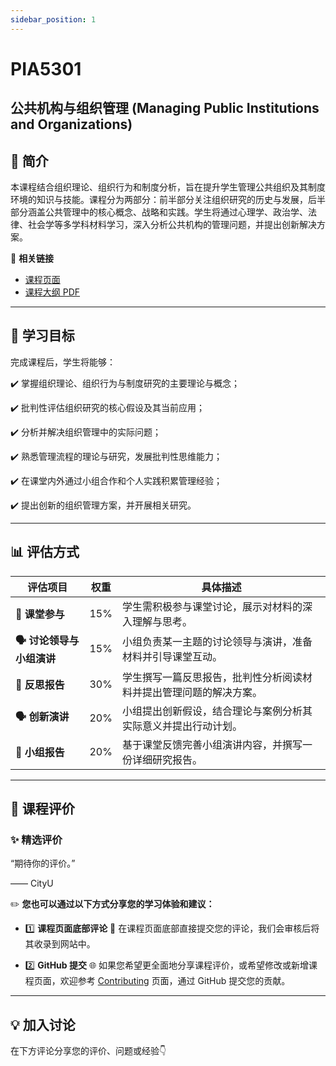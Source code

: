```yaml
---
sidebar_position: 1
---
```


# PIA5301
## 公共机构与组织管理 (Managing Public Institutions and Organizations)

## **📘 简介**
本课程结合组织理论、组织行为和制度分析，旨在提升学生管理公共组织及其制度环境的知识与技能。课程分为两部分：前半部分关注组织研究的历史与发展，后半部分涵盖公共管理中的核心概念、战略和实践。学生将通过心理学、政治学、法律、社会学等多学科材料学习，深入分析公共机构的管理问题，并提出创新解决方案。

🔗 **相关链接**
- [课程页面](https://www.cityu.edu.hk/catalogue/pg/202526/course/PIA5301.htm)
- [课程大纲 PDF](https://www.cityu.edu.hk/catalogue/pg/202526/course/PIA5301.pdf)

---

## **🎯 学习目标**

完成课程后，学生将能够：

✔️ 掌握组织理论、组织行为与制度研究的主要理论与概念；

✔️ 批判性评估组织研究的核心假设及其当前应用；

✔️ 分析并解决组织管理中的实际问题；

✔️ 熟悉管理流程的理论与研究，发展批判性思维能力；

✔️ 在课堂内外通过小组合作和个人实践积累管理经验；

✔️ 提出创新的组织管理方案，并开展相关研究。

---

## **📊 评估方式**

| **评估项目**             | **权重** | **具体描述**                                                                                     |
|--------------------------|----------|--------------------------------------------------------------------------------------------------|
| **📖 课堂参与**          | 15%      | 学生需积极参与课堂讨论，展示对材料的深入理解与思考。                                                |
| **🗣️ 讨论领导与小组演讲** | 15%      | 小组负责某一主题的讨论领导与演讲，准备材料并引导课堂互动。                                            |
| **📝 反思报告**           | 30%      | 学生撰写一篇反思报告，批判性分析阅读材料并提出管理问题的解决方案。                                     |
| **🗣️ 创新演讲**          | 20%      | 小组提出创新假设，结合理论与案例分析其实际意义并提出行动计划。                                          |
| **📄 小组报告**           | 20%      | 基于课堂反馈完善小组演讲内容，并撰写一份详细研究报告。                                                |

---

## **💬 课程评价**

### ✨ **精选评价**
<div className={commentStyles.commentBox}>
    <p className={commentStyles.commentText}>
        “期待你的评价。”
    </p>
    <p className={commentStyles.commentAuthor}>—— CityU</p>
</div>

✏️ **您也可以通过以下方式分享您的学习体验和建议：**

- 1️⃣ **课程页面底部评论**
💬 在课程页面底部直接提交您的评论，我们会审核后将其收录到网站中。

- 2️⃣ **GitHub 提交**
🌐 如果您希望更全面地分享课程评价，或希望修改或新增课程页面，欢迎参考 [Contributing](/contributing) 页面，通过 GitHub 提交您的贡献。

---

## **💡 加入讨论**

在下方评论分享您的评价、问题或经验👇
<Utterances />
